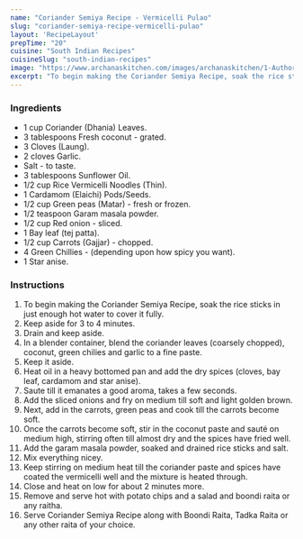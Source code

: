 ---
name: "Coriander Semiya Recipe - Vermicelli Pulao"
slug: "coriander-semiya-recipe-vermicelli-pulao"
layout: 'RecipeLayout'
prepTime: "20"
cuisine: "South Indian Recipes"
cuisineSlug: "south-indian-recipes"
image: "https://www.archanaskitchen.com/images/archanaskitchen/1-Author/Curryandvanilla/Coriander_SemiaVermicelli_Pulao.jpg"
excerpt: "To begin making the Coriander Semiya Recipe, soak the rice sticks in just enough hot water to cover it fully"
---

### Ingredients

- 1 cup Coriander (Dhania) Leaves.
- 3 tablespoons Fresh coconut - grated.
- 3 Cloves (Laung).
- 2 cloves Garlic.
- Salt - to taste.
- 3 tablespoons Sunflower Oil.
- 1/2 cup Rice Vermicelli Noodles (Thin).
- 1 Cardamom (Elaichi) Pods/Seeds.
- 1/2 cup Green peas (Matar) - fresh or frozen.
- 1/2 teaspoon Garam masala powder.
- 1/2 cup Red onion - sliced.
- 1 Bay leaf (tej patta).
- 1/2 cup Carrots (Gajjar) - chopped.
- 4 Green Chillies - (depending upon how spicy you want).
- 1 Star anise.

### Instructions

1. To begin making the Coriander Semiya Recipe, soak the rice sticks in just enough hot water to cover it fully.
1. Keep aside for 3 to 4 minutes.
1. Drain and keep aside.
1. In a blender container, blend the coriander leaves (coarsely chopped), coconut, green chilies and garlic to a fine paste.
1. Keep it aside.
1. Heat oil in a heavy bottomed pan and add the dry spices (cloves, bay leaf, cardamom and star anise).
1. Saute till it emanates a good aroma, takes a few seconds.
1. Add the sliced onions and fry on medium till soft and light golden brown.
1. Next, add in the carrots, green peas and cook till the carrots become soft.
1. Once the carrots become soft, stir in the coconut paste and sauté on medium high, stirring often till almost dry and the spices have fried well.
1. Add the garam masala powder, soaked and drained rice sticks and salt.
1. Mix everything nicey.
1. Keep stirring on medium heat till the coriander paste and spices have coated the vermicelli well and the mixture is heated through.
1. Close and heat on low for about 2 minutes more.
1. Remove and serve hot with potato chips and a salad and boondi raita or any raitha.
1. Serve Coriander Semiya Recipe along with Boondi Raita, Tadka Raita or any other raita of your choice.
